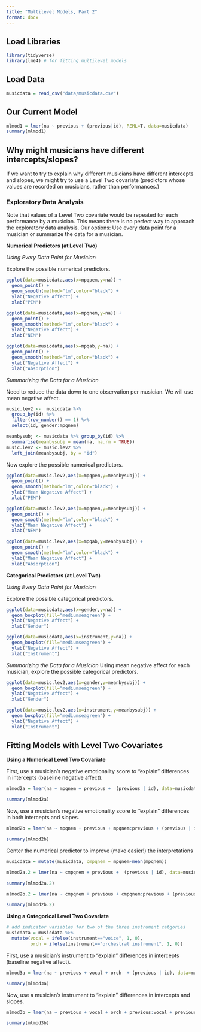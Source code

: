 ```yaml
---
title: "Multilevel Models, Part 2"
format: docx
---
```


## Load Libraries
```r
library(tidyverse)
library(lme4) # for fitting multilevel models
```


## Load Data
```r
musicdata = read_csv("data/musicdata.csv")
```

## Our Current Model
```r
mlmod1 = lmer(na ~ previous + (previous|id), REML=T, data=musicdata)
summary(mlmod1)
```

## Why might musicians have different intercepts/slopes? 

If we want to try to explain why different musicians have different intercepts and slopes, we might try to use a Level Two covariate (predictors whose values are recorded on musicians, rather than performances.) 

### Exploratory Data Analysis
Note that values of a Level Two covariate would be repeated for each performance by a musician. This means there is no perfect way to approach the exploratory data analysis. Our options: Use every data point for a musician or summarize the data for a musician.

__Numerical Predictors (at Level Two)__

_Using Every Data Point for  Musician_

Explore the possible numerical predictors.
```r
ggplot(data=musicdata,aes(x=mpqpem,y=na)) + 
  geom_point() + 
  geom_smooth(method="lm",color="black") + 
  ylab("Negative Affect") + 
  xlab("PEM") 

ggplot(data=musicdata,aes(x=mpqnem,y=na)) + 
  geom_point() + 
  geom_smooth(method="lm",color="black") + 
  ylab("Negative Affect") + 
  xlab("NEM") 

ggplot(data=musicdata,aes(x=mpqab,y=na)) + 
  geom_point() + 
  geom_smooth(method="lm",color="black") + 
  ylab("Negative Affect") + 
  xlab("Absorption") 
```


_Summarizing the Data for a Musician_

Need to reduce the data down to one observation per musician. We will use mean negative affect.
```r
music.lev2 <-  musicdata %>%
  group_by(id) %>%
  filter(row_number() == 1) %>%
  select(id, gender:mpqnem)

meanbysubj <- musicdata %>% group_by(id) %>%
  summarise(meanbysubj = mean(na, na.rm = TRUE))
music.lev2 <- music.lev2 %>%
  left_join(meanbysubj, by = "id")

```

Now explore the possible numerical predictors.
```r
ggplot(data=music.lev2,aes(x=mpqpem,y=meanbysubj)) + 
  geom_point() + 
  geom_smooth(method="lm",color="black") + 
  ylab("Mean Negative Affect") + 
  xlab("PEM") 

ggplot(data=music.lev2,aes(x=mpqnem,y=meanbysubj)) + 
  geom_point() + 
  geom_smooth(method="lm",color="black") + 
  ylab("Mean Negative Affect") + 
  xlab("NEM") 

ggplot(data=music.lev2,aes(x=mpqab,y=meanbysubj)) + 
  geom_point() + 
  geom_smooth(method="lm",color="black") +
  ylab("Mean Negative Affect") + 
  xlab("Absorption") 
```


__Categorical Predictors (at Level Two)__

_Using Every Data Point for  Musician_

Explore the possible categorical predictors.

```r
ggplot(data=musicdata,aes(x=gender,y=na)) + 
  geom_boxplot(fill="mediumseagreen") + 
  ylab("Negative Affect") + 
  xlab("Gender") 

ggplot(data=musicdata,aes(x=instrument,y=na)) + 
  geom_boxplot(fill="mediumseagreen") + 
  ylab("Negative Affect") + 
  xlab("Instrument") 

```


_Summarizing the Data for a Musician_
Using mean negative affect for each musician, explore the possible categorical predictors.
```r
ggplot(data=music.lev2,aes(x=gender,y=meanbysubj)) + 
  geom_boxplot(fill="mediumseagreen") + 
  ylab("Negative Affect") + 
  xlab("Gender") 

ggplot(data=music.lev2,aes(x=instrument,y=meanbysubj)) + 
  geom_boxplot(fill="mediumseagreen") + 
  ylab("Negative Affect") + 
  xlab("Instrument") 
```

## Fitting Models with Level Two Covariates

__Using a Numerical Level Two Covariate__

First, use a musician's negative emotionality score to "explain" differences in intercepts (baseline negative affect).
```r
mlmod2a = lmer(na ~ mpqnem + previous +  (previous | id), data=musicdata, REML=T)

summary(mlmod2a)
```

Now, use a musician's negative emotionality score to "explain" differences in both intercepts and slopes.
```r
mlmod2b = lmer(na ~ mpqnem + previous + mpqnem:previous + (previous | id), data=musicdata, REML=T)

summary(mlmod2b)
```


Center the numerical predictor to improve (make easier!) the interpretations
```r
musicdata = mutate(musicdata, cmpqnem = mpqnem-mean(mpqnem))
```

```r
mlmod2a.2 = lmer(na ~ cmpqnem + previous +  (previous | id), data=musicdata, REML=T)

summary(mlmod2a.2)

mlmod2b.2 = lmer(na ~ cmpqnem + previous + cmpqnem:previous + (previous | id), data=musicdata, REML=T)

summary(mlmod2b.2)
```


__Using a Categorical Level Two Covariate__
```r
# add indicator variables for two of the three instrument catgories
musicdata = musicdata %>% 
  mutate(vocal = ifelse(instrument=="voice", 1, 0),
         orch = ifelse(instrument=="orchestral instrument", 1, 0))
```

First, use a musician's instrument to "explain" differences in intercepts (baseline negative affect).
```r
mlmod3a = lmer(na ~ previous + vocal + orch  + (previous | id), data=musicdata, REML=T)

summary(mlmod3a)
```


Now, use a musician's instrument to "explain" differences in intercepts and slopes.
```r
mlmod3b = lmer(na ~ previous + vocal + orch + previous:vocal + previous:orch + (previous | id), data=musicdata, REML=T)

summary(mlmod3b)
```
